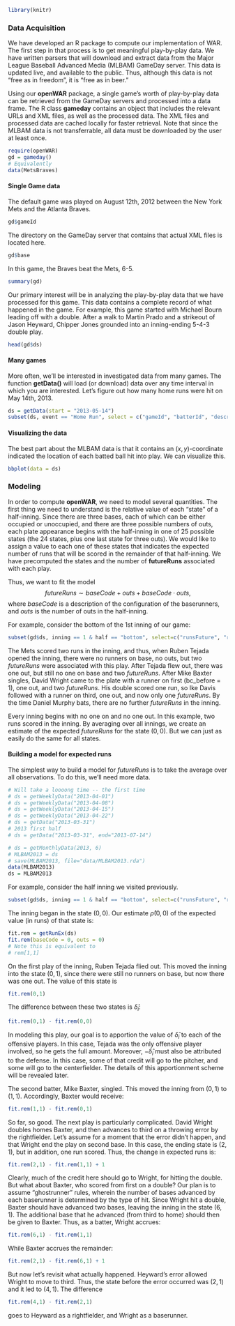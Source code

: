 <!--
%\VignetteEngine{knitr::knitr}
%\VignetteIndexEntry{Introduction to openWAR}
-->
```r
library(knitr)
```

### Data Acquisition

We have developed an R package to compute our implementation of WAR. The first step in that process is to get meaningful play-by-play data. We have written parsers that will download and extract data from the Major League Baseball Advanced Media (MLBAM) GameDay server. This data is updated live, and available to the public. Thus, although this data is not "free as in freedom", it is "free as in beer." 

Using our **openWAR** package, a single game's worth of play-by-play data can be retrieved from the GameDay servers and processed into a data frame. The R class **gameday** contains an object that includes the relevant URLs and XML files, as well as the processed data. The XML files and processed data are cached locally for faster retrieval. Note that since the MLBAM data is not transferrable, all data must be downloaded by the user at least once. 

```r
require(openWAR)
gd = gameday()
# Equivalently
data(MetsBraves)
```

#### Single Game data

The default game was played on August 12th, 2012 between the New York Mets and the Atlanta Braves. 

```r
gd$gameId
```

The directory on the GameDay server that contains that actual XML files is located here.

```r
gd$base
```

In this game, the Braves beat the Mets, 6-5.

```r
summary(gd)
```

Our primary interest will be in analyzing the play-by-play data that we have processed for this game. This data contains a complete record of what happened in the game. For example, this game started with Michael Bourn leading off with a double. After a walk to Martin Prado and a strikeout of Jason Heyward, Chipper Jones grounded into an inning-ending 5-4-3 double play. 

```r
head(gd$ds)
```

#### Many games

More often, we'll be interested in investigated data from many games. The function **getData()** will load (or download) data over any time interval in which you are interested. Let's figure out how many home runs were hit on May 14th, 2013. 

```r
ds = getData(start = "2013-05-14")
subset(ds, event == "Home Run", select = c("gameId", "batterId", "description"))
```

#### Visualizing the data

The best part about the MLBAM data is that it contains an $(x,y)$-coordinate indicated the location of each batted ball hit into play. We can visualize this. 

```r
bbplot(data = ds)
```

### Modeling

In order to compute **openWAR**, we need to model several quantities. The first thing we need to understand is the relative value of each "state" of a half-inning. Since there are three bases, each of which can be either occupied or unoccupied, and there are three possible numbers of outs, each plate appearance begins with the half-inning in one of 25 possible states (the 24 states, plus one last state for three outs). We would like to assign a value to each one of these states that indicates the expected number of runs that will be scored in the remainder of that half-inning. We have precomputed the states and the number of **futureRuns** associated with each play. 

Thus, we want to fit the model
$$
  futureRuns \sim baseCode + outs + baseCode \cdot outs,
$$
where $baseCode$ is a description of the configuration of the baserunners, and $outs$ is the number of outs in the half-inning. 

For example, consider the bottom of the 1st inning of our game:

```r
subset(gd$ds, inning == 1 & half == "bottom", select=c("runsFuture", "runsOnPlay", "startCode", "startOuts", "description"))
```

The Mets scored two runs in the inning, and thus, when Ruben Tejada opened the inning, there were no runners on base, no outs, but two $futureRuns$ were associated with this play. After Tejada flew out, there was one out, but still no one on base and two $futureRuns$. After Mike Baxter singles, David Wright came to the plate with a runner on first (bc_before = 1), one out, and two $futureRuns$. His double scored one run, so Ike Davis followed with a runner on third, one out, and now only one $futureRuns$. By the time Daniel Murphy bats, there are no further $futureRuns$ in the inning. 

Every inning begins with no one on and no one out. In this example, two runs scored in the inning. By averaging over all innings, we create an estimate of the expected $futureRuns$ for the state $(0,0)$. But we can just as easily do the same for all states. 

#### Building a model for expected runs

The simplest way to build a model for $futureRuns$ is to take the average over all observations. To do this, we'll need more data. 

```r
# Will take a loooong time -- the first time
# ds = getWeeklyData("2013-04-01")
# ds = getWeeklyData("2013-04-08")
# ds = getWeeklyData("2013-04-15")
# ds = getWeeklyData("2013-04-22")
# ds = getData("2013-03-31")
# 2013 first half
# ds = getData("2013-03-31", end="2013-07-14")

# ds = getMonthlyData(2013, 6)
# MLBAM2013 = ds
# save(MLBAM2013, file="data/MLBAM2013.rda")
data(MLBAM2013)
ds = MLBAM2013
```


For example, consider the half inning we visited previously. 

```r
subset(gd$ds, inning == 1 & half == "bottom", select=c("runsFuture", "runsOnPlay", "startCode", "startOuts", "description"))
```

The inning began in the state $(0,0)$. Our estimate $\hat{\rho}(0,0)$ of the expected value (in runs) of that state is:

```r
fit.rem = getRunEx(ds)
fit.rem(baseCode = 0, outs = 0)
# Note this is equivalent to 
# rem[1,1]
```

On the first play of the inning, Ruben Tejada flied out. This moved the inning into the state $(0,1)$, since there were still no runners on base, but now there was one out. The value of this state is 

```r
fit.rem(0,1)
```

The difference between these two states is $\hat{\delta}_i$:

```r
fit.rem(0,1) - fit.rem(0,0)
```

In modeling this play, our goal is to apportion the value of $\hat{\delta}_i$ to each of the offensive players. In this case, Tejada was the only offensive player involved, so he gets the full amount. Moreover, $-\hat{\delta}_i$ must also be attributed to the defense. In this case, some of that credit will go to the pitcher, and some will go to the centerfielder. The details of this apportionment scheme will be revealed later. 

The second batter, Mike Baxter, singled. This moved the inning from $(0,1)$ to $(1, 1)$. Accordingly, Baxter would receive:

```r
fit.rem(1,1) - fit.rem(0,1)
```

So far, so good. The next play is particularly complicated. David Wright doubles homes Baxter, and then advances to third on a throwing error by the rightfielder. Let's assume for a moment that the error didn't happen, and that Wright end the play on second base. In this case, the ending state is $(2,1)$, but in addition, one run scored. Thus, the change in expected runs is:

```r
fit.rem(2,1) - fit.rem(1,1) + 1
```

Clearly, much of the credit here should go to Wright, for hitting the double. But what about Baxter, who scored from first on a double? Our plan is to assume "ghostrunner" rules, wherein the number of bases advanced by each baserunner is determined by the type of hit. Since Wright hit a double, Baxter should have advanced two bases, leaving the inning in the state $(6,1)$. The additional base that he advanced (from third to home) should then be given to Baxter. Thus, as a batter, Wright accrues:

```r
fit.rem(6,1) - fit.rem(1,1)
```

While Baxter accrues the remainder:

```r
fit.rem(2,1) - fit.rem(6,1) + 1
```

But now let's revisit what actually happened. Heyward's error allowed Wright to move to third. Thus, the state before the error occurred was $(2,1)$ and it led to $(4,1)$. The difference

```r
fit.rem(4,1) - fit.rem(2,1)
```

goes to Heyward as a rightfielder, and Wright as a baserunner. 

